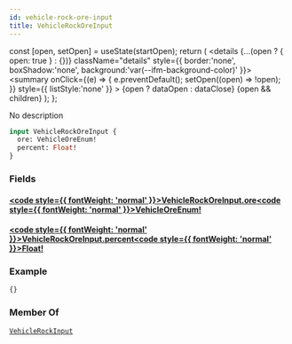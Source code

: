 ```yaml
---
id: vehicle-rock-ore-input
title: VehicleRockOreInput
---
```









  const [open, setOpen] = useState(startOpen);
  return (
    <details {...(open ? { open: true } : {})} className="details" style={{ border:'none', boxShadow:'none', background:'var(--ifm-background-color)' }}>
      <summary
        onClick={(e) => {
          e.preventDefault();
          setOpen((open) => !open);
        }}
        style={{ listStyle:'none' }}
      >
      {open ? dataOpen : dataClose}
      </summary>
      {open && children}
    </details>
  );
};








No description


```graphql
input VehicleRockOreInput {
  ore: VehicleOreEnum!
  percent: Float!
}
```




### Fields

#### [<code style={{ fontWeight: 'normal' }}>VehicleRockOreInput.<b>ore</b></code>](#)<Bullet />[<code style={{ fontWeight: 'normal' }}><b>VehicleOreEnum!</b></code>](/api/types/enums/vehicle-ore-enum) <Badge class="badge badge--secondary badge--non_null" text="non-null"/> <Badge class="badge badge--secondary " text="enum"/> 



#### [<code style={{ fontWeight: 'normal' }}>VehicleRockOreInput.<b>percent</b></code>](#)<Bullet />[<code style={{ fontWeight: 'normal' }}><b>Float!</b></code>](/api/types/scalars/float) <Badge class="badge badge--secondary badge--non_null" text="non-null"/> <Badge class="badge badge--secondary " text="scalar"/> 





### Example


```graphql
{}
```




### Member Of

[`VehicleRockInput`](/api/types/inputs/vehicle-rock-input)  <Badge class="badge badge--secondary badge--relation" text="input"/>